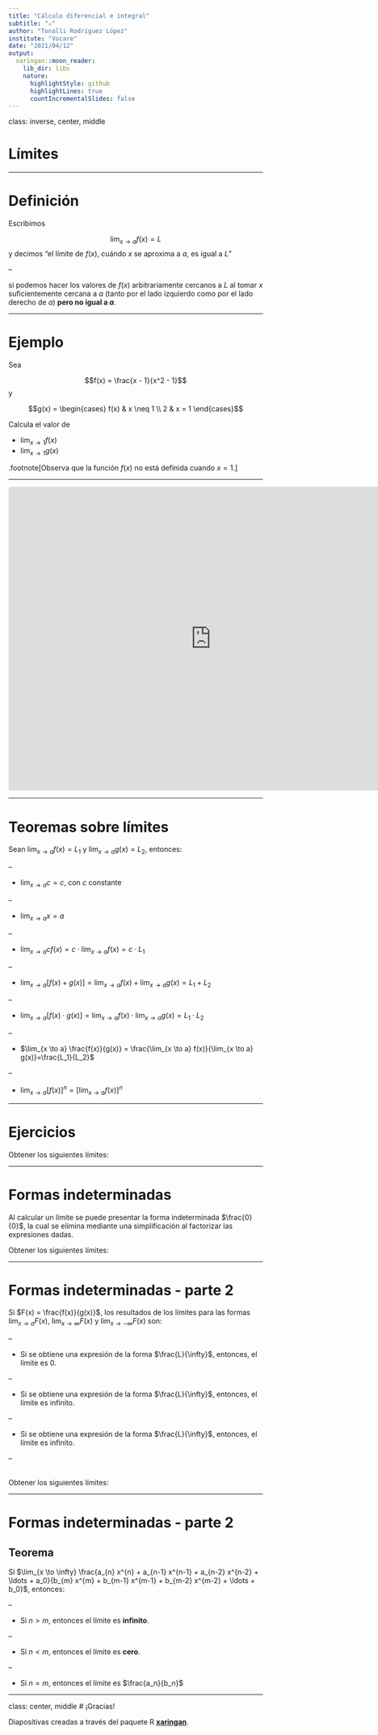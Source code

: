 ```yaml
---
title: "Cálculo diferencial e integral"
subtitle: "⚔"
author: "Tonalli Rodríguez López"
institute: "Vocare"
date: "2021/04/12"
output:
  xaringan::moon_reader:
    lib_dir: libs
    nature:
      highlightStyle: github
      highlightLines: true
      countIncrementalSlides: false
---
```

class: inverse, center, middle

# Límites

---

# Definición

Escribimos

$$\lim_{x \to a} f(x) = L$$
y decimos "el límite de $f(x)$, cuándo $x$ se aproxima a $a$, es igual a $L$"

--

si podemos hacer los valores de $f(x)$ arbitrariamente cercanos a $L$ al tomar $x$ suficientemente cercana a $a$ (tanto por el lado izquierdo como por el lado derecho de $a$) __pero no igual a $a$__.

---

# Ejemplo

Sea

$$f(x) = \frac{x - 1}{x^2 - 1}$$
y

$$g(x) = 
\begin{cases} 
  f(x) & x \neq 1 \\
  2    & x =    1 
\end{cases}$$

Calcula el valor de 

-  $\lim_{x \to 1} f(x)$
-  $\lim_{x \to 1} g(x)$

.footnote[Observa que la función $f(x)$ no está definida cuando $x = 1$.]

---

<iframe src="https://www.geogebra.org/graphing/cvyntgds?embed" width="800" height="600" allowfullscreen style="border: 1px solid #e4e4e4;border-radius: 4px;" frameborder="0"></iframe>

---

# Teoremas sobre límites

Sean $\lim_{x \to a} f(x) = L_1$ y $\lim_{x \to a} g(x) = L_2$, entonces:

--

- $\lim_{x \to a} c = c$, con $c$ constante

--

- $\lim_{x \to a} x = a$

--

- $\lim_{x \to a} c f(x) = c \cdot \lim_{x \to a} f(x) = c \cdot L_1$

--

- $\lim_{x \to a} [f(x) + g(x)] = \lim_{x \to a} f(x) + \lim_{x \to a} g(x) = L_1 + L_2$

--

- $\lim_{x \to a} [f(x) \cdot g(x)] = \lim_{x \to a} f(x) \cdot \lim_{x \to a} g(x) = L_1  \cdot L_2$

--

- $\lim_{x \to a} \frac{f(x)}{g(x)} = \frac{\lim_{x \to a} f(x)}{\lim_{x \to a} g(x)}=\frac{L_1}{L_2}$

--

- $\lim_{x \to a} [f(x)]^{n} = [\lim_{x \to a} f(x)]^{n}$

---

# Ejercicios

Obtener los siguientes límites:

---

# Formas indeterminadas

Al calcular un límite se puede presentar la forma indeterminada $\frac{0}{0}$, la cual se 
elimina mediante una simplificación al factorizar las expresiones dadas.

Obtener los siguientes límites:

---

# Formas indeterminadas - parte 2

Si $F(x) = \frac{f(x)}{g(x)}$, los resultados de los límites para las formas $\lim_{x \to a} F(x)$, $\lim_{x \to \infty} F(x)$ y $\lim_{x \to - \infty} F(x)$ son:

--

- Si se obtiene una expresión de la forma $\frac{L}{\infty}$, entonces, el límite es 0.

--

- Si se obtiene una expresión de la forma $\frac{L}{\infty}$, entonces, el límite es infinito.

--

- Si se obtiene una expresión de la forma $\frac{L}{\infty}$, entonces, el límite es infinito.

--

<br>
Obtener los siguientes límites:

---

# Formas indeterminadas - parte 2
## Teorema

Si $\lim_{x \to \infty} \frac{a_{n} x^{n} + a_{n-1} x^{n-1} + a_{n-2} x^{n-2} + \ldots + a_0}{b_{m} x^{m} + b_{m-1} x^{m-1} + b_{m-2} x^{m-2} + \ldots + b_0}$, entonces:

--

- Si $n > m$, entonces el límite es **infinito**.

--

- Si $n < m$, entonces el límite es **cero**.

--

- Si $n = m$, entonces el límite es $\frac{a_n}{b_n}$


---
class: center, middle
# ¡Gracias!

Diapositivas creadas a través del paquete R [**xaringan**](https://github.com/yihui/xaringan).
